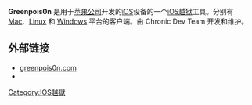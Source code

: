 {{about|一种由[[Chronic_dev_team|Chronic dev team]]开发的现在已经停止更新的[[iOS|iOS]]越狱工具|被称为“绿毒小组”的Chronic dev team|Chronic dev team|被误翻译为“绿毒”的Absinthe|Absinthe}}

'''Greenpois0n''' 是用于[[苹果公司|苹果公司]]开发的[[iOS|iOS]]设备的一个[[iOS越狱|iOS越狱]]工具。分别有 [[Mac|Mac]]、[[Linux|Linux]] 和 [[Windows|Windows]] 平台的客户端。由 Chronic Dev Team 开发和维护。

== 外部链接 ==
* [https://web.archive.org/web/20200225034204/http://greenpois0n.com/ greenpois0n.com]
* {{Twitter|greenpois0n}}

{{计算机小作品}}

[[Category:IOS越獄|Category:IOS越獄]]